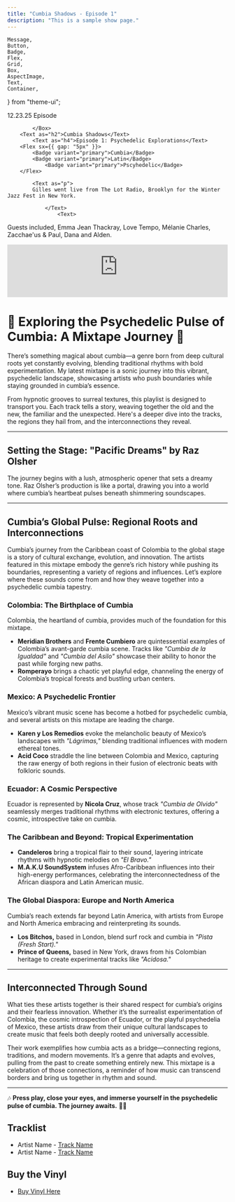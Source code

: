 ```yaml
---
title: "Cumbia Shadows - Episode 1"
description: "This is a sample show page."
---
```


	Message,
	Button,
	Badge,
	Flex,
	Grid,
	Box,
	AspectImage,
	Text,
	Container,
} from "theme-ui";

<Layout>
<Container
        sx={{
          p: 3,
          mx: "auto",
        }}
      >
<Grid gap={'10px'} columns={[1, 2, 2]}>

<Box>
<AspectImage ratio={3 / 3} src="https://placehold.co/800x800" sx={{ borderRadius: '10px' }}/>
</Box>
	<Flex sx={{ flexDirection: "column", gap: "10px" }}>
		<Text as="h3">12.23.25</Text>
		<Box>
			<Badge as="variant">Episode</Badge>

    		</Box>
    	<Text as="h2">Cumbia Shadows</Text>
    		<Text as="h4">Episode 1: Psychedelic Explorations</Text>
    	<Flex sx={{ gap: "5px" }}>
    		<Badge variant="primary">Cumbia</Badge>
    		<Badge variant="primary">Latin</Badge>
    			<Badge variant="primary">Pscyhedelic</Badge>
    	</Flex>

    		<Text as="p">
    		Gilles went live from The Lot Radio, Brooklyn for the Winter Jazz Fest in New York.

    			</Text>
    				<Text>

Guests included, Emma Jean Thackray, Love Tempo, Mélanie Charles, Zacchae'us & Paul, Dana and Alden.

</Text>

<iframe
	width="100%"
	height="120"
	src="https://player-widget.mixcloud.com/widget/iframe/?hide_cover=1&light=1&feed=%2Fpublic-vinyl-radio%2Fcumbia-beats-vol-1%2F"
	frameborder="0"
></iframe>
	</Flex>
</Grid>
<Grid gap={'10px'} columns={[1, 2, 2]}>
<Box>

# 🌌 Exploring the Psychedelic Pulse of Cumbia: A Mixtape Journey 🌌

There’s something magical about cumbia—a genre born from deep cultural roots yet constantly evolving, blending traditional rhythms with bold experimentation. My latest mixtape is a sonic journey into this vibrant, psychedelic landscape, showcasing artists who push boundaries while staying grounded in cumbia’s essence.

From hypnotic grooves to surreal textures, this playlist is designed to transport you. Each track tells a story, weaving together the old and the new, the familiar and the unexpected. Here's a deeper dive into the tracks, the regions they hail from, and the interconnections they reveal.

---

## **Setting the Stage: "Pacific Dreams" by Raz Olsher**

The journey begins with a lush, atmospheric opener that sets a dreamy tone. Raz Olsher’s production is like a portal, drawing you into a world where cumbia’s heartbeat pulses beneath shimmering soundscapes.

---

## **Cumbia’s Global Pulse: Regional Roots and Interconnections**

Cumbia’s journey from the Caribbean coast of Colombia to the global stage is a story of cultural exchange, evolution, and innovation. The artists featured in this mixtape embody the genre’s rich history while pushing its boundaries, representing a variety of regions and influences. Let’s explore where these sounds come from and how they weave together into a psychedelic cumbia tapestry.

### **Colombia: The Birthplace of Cumbia**

Colombia, the heartland of cumbia, provides much of the foundation for this mixtape.

- **Meridian Brothers** and **Frente Cumbiero** are quintessential examples of Colombia’s avant-garde cumbia scene. Tracks like _"Cumbia de la Igualdad"_ and _"Cumbia del Asilo"_ showcase their ability to honor the past while forging new paths.
- **Romperayo** brings a chaotic yet playful edge, channeling the energy of Colombia’s tropical forests and bustling urban centers.

### **Mexico: A Psychedelic Frontier**

Mexico’s vibrant music scene has become a hotbed for psychedelic cumbia, and several artists on this mixtape are leading the charge.

- **Karen y Los Remedios** evoke the melancholic beauty of Mexico’s landscapes with _"Lágrimas,"_ blending traditional influences with modern ethereal tones.
- **Acid Coco** straddle the line between Colombia and Mexico, capturing the raw energy of both regions in their fusion of electronic beats with folkloric sounds.

### **Ecuador: A Cosmic Perspective**

Ecuador is represented by **Nicola Cruz**, whose track _"Cumbia de Olvido"_ seamlessly merges traditional rhythms with electronic textures, offering a cosmic, introspective take on cumbia.

### **The Caribbean and Beyond: Tropical Experimentation**

- **Candeleros** bring a tropical flair to their sound, layering intricate rhythms with hypnotic melodies on _"El Bravo."_
- **M.A.K.U SoundSystem** infuses Afro-Caribbean influences into their high-energy performances, celebrating the interconnectedness of the African diaspora and Latin American music.

### **The Global Diaspora: Europe and North America**

Cumbia’s reach extends far beyond Latin America, with artists from Europe and North America embracing and reinterpreting its sounds.

- **Los Bitchos,** based in London, blend surf rock and cumbia in _"Pista (Fresh Start)."_
- **Prince of Queens,** based in New York, draws from his Colombian heritage to create experimental tracks like _"Acidosa."_

---

## **Interconnected Through Sound**

What ties these artists together is their shared respect for cumbia’s origins and their fearless innovation. Whether it’s the surrealist experimentation of Colombia, the cosmic introspection of Ecuador, or the playful psychedelia of Mexico, these artists draw from their unique cultural landscapes to create music that feels both deeply rooted and universally accessible.

Their work exemplifies how cumbia acts as a bridge—connecting regions, traditions, and modern movements. It’s a genre that adapts and evolves, pulling from the past to create something entirely new. This mixtape is a celebration of those connections, a reminder of how music can transcend borders and bring us together in rhythm and sound.

---

🎶 **Press play, close your eyes, and immerse yourself in the psychedelic pulse of cumbia. The journey awaits.** 🌴✨

## Tracklist

- Artist Name - [Track Name](https://spotify.com/...)
- Artist Name - [Track Name](https://spotify.com/...)

## Buy the Vinyl

- [Buy Vinyl Here](https://discogs.com/...)

</Box>
</Grid>

</Container>
</Layout>
